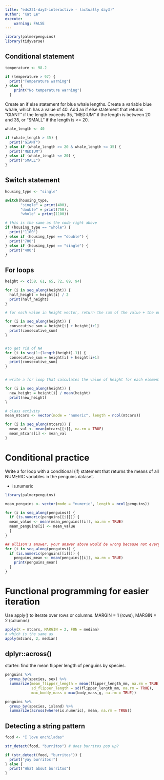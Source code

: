```yaml
---
title: "eds221-day2-interactive - (actually day3)"
author: "Kat Le"
execute:
    warning: FALSE
---
```


```r
library(palmerpenguins)
library(tidyverse)
```

## Conditional statement

```r
temperature <- 98.2

if (temperature > 97) {
  print("Temperature warning") 
} else {
    print("No temperature warning")
  }
```

Create an if else statement for blue whale lengths. Create a variable blue whale, which has a value of 40. Add an if else statement that returns "GIANT" if the length exceeds 35, "MEDIUM" if the length is between 20 and 35, or "SMALL" if the length is \<= 20.

```r
whale_length <- 40

if (whale_length > 35) {
  print("GIANT")
} else if (whale_length >= 20 & whale_length <= 35) {
  print("MEDIUM")
} else if (whale_length <= 20) {
  print("SMALL")
}
```

## Switch statement

```r
housing_type <- "single"

switch(housing_type,
       "single" = print(400),
       "double" = print(750),
       "whole" = print(1100))

# this is the same as the code right above
if (housing_type == "whole") {
  print("1100")
} else if (housing_type == "double") {
  print("700")
} else if (housing_type == "single") {
  print("400")
}
```

## For loops

```r
height <- c(58, 61, 65, 72, 89, 94)

for (i in seq_along(height)) {
  half_height = height[i] / 2
  print(half_height)
}

# for each value in height vector, return the sum of the value + the one right after it

for (i in seq_along(height)) {
  consecutive_sum = height[i] + height[i+1]
  print(consecutive_sum)
}


#to get rid of NA
for (i in seq(1:(length(height)-1)) {
  consecutive_sum = height[i] + height[i+1]
  print(consecutive_sum)
}


# write a for loop that calculates the value of height for each element divided by the mean of the entire height vector

for (i in seq_along(height)) {
  new_height = height[i] / mean(height)
  print(new_height)
}
```

```r
# class activity
mean_mtcars <- vector(mode = "numeric", length = ncol(mtcars))

for (i in seq_along(mtcars)) {
  mean_val <- mean(mtcars[[i]], na.rm = TRUE)
  mean_mtcars[i] <- mean_val
}
```

# Conditional practice

Write a for loop with a conditional (if) statement that returns the means of all NUMERIC variables in the penguins dataset.

-   is.numeric

```r
library(palmerpenguins)

mean_penguins <- vector(mode = "numeric", length = ncol(penguins))

for (i in seq_along(penguins)) {
  if (is.numeric(penguins[[i]])) {
  mean_value <- mean(mean_penguins[[i]], na.rm = TRUE)
  mean_penguins[i] <- mean_value
  }
}

## allison's answer. your answer above would be wrong because not every column will be a numeric class - you need to skip over other classes.
for (i in seq_along(penguins)) {
  if (is.numeric(penguins[[i]])) {
    penguins_mean <- mean(penguins[[i]], na.rm = TRUE)
    print(penguins_mean)
  }
}
```

# Functional programming for easier iteration

Use apply() to iterate over rows or columns. MARGIN = 1 (rows), MARGIN = 2 (columns)

```r
apply(X = mtcars, MARGIN = 2, FUN = median)
# which is the same as
apply(mtcars, 2, median)
```

## dplyr::across()

starter: find the mean flipper length of penguins by species.

```r
penguins %>% 
  group_by(species, sex) %>% 
  summarize(mean_flipper_length = mean(flipper_length_mm, na.rm = TRUE),
            sd_flipper_length = sd(flipper_length_mm, na.rm = TRUE),
            max_boddy_mass = max(body_mass_g, na.rm = TRUE))
```

```r
penguins %>% 
  group_by(species, island) %>% 
  summarize(across(where(is.numeric), mean, na.rm = TRUE))
```

## Detecting a string pattern

```r
food <- "I love enchiladas"

str_detect(food, "burritos") # does burritos pop up?

if (str_detect(food, "burritos")) {
  print("yay burritos!")
} else {
  print("What about burritos")
}
```
